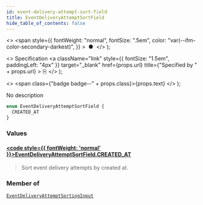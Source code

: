 ```yaml
---
id: event-delivery-attempt-sort-field
title: EventDeliveryAttemptSortField
hide_table_of_contents: false
---
```


  <>
    <span
      style={{
        fontWeight: "normal",
        fontSize: ".5em",
        color: "var(--ifm-color-secondary-darkest)",
      }}
    >
      &nbsp;●&nbsp;
    </span>
  </>
);

  <>
    Specification
    <a
      className="link"
      style={{ fontSize: "1.5em", paddingLeft: "4px" }}
      target="\_blank"
      href={props.url}
      title={"Specified by " + props.url}
    >
      ⎘
    </a>
  </>
);

  <>
    <span class={"badge badge--" + props.class}>{props.text}</span>
  </>
);

No description

```graphql
enum EventDeliveryAttemptSortField {
  CREATED_AT
}
```

### Values

#### [<code style={{ fontWeight: 'normal' }}>EventDeliveryAttemptSortField.<b>CREATED_AT</b></code>](#)

> Sort event delivery attempts by created at.

### Member of

[`EventDeliveryAttemptSortingInput`](../../api-reference/inputs/event-delivery-attempt-sorting-input) <Badge class="secondary" text="input"/>
